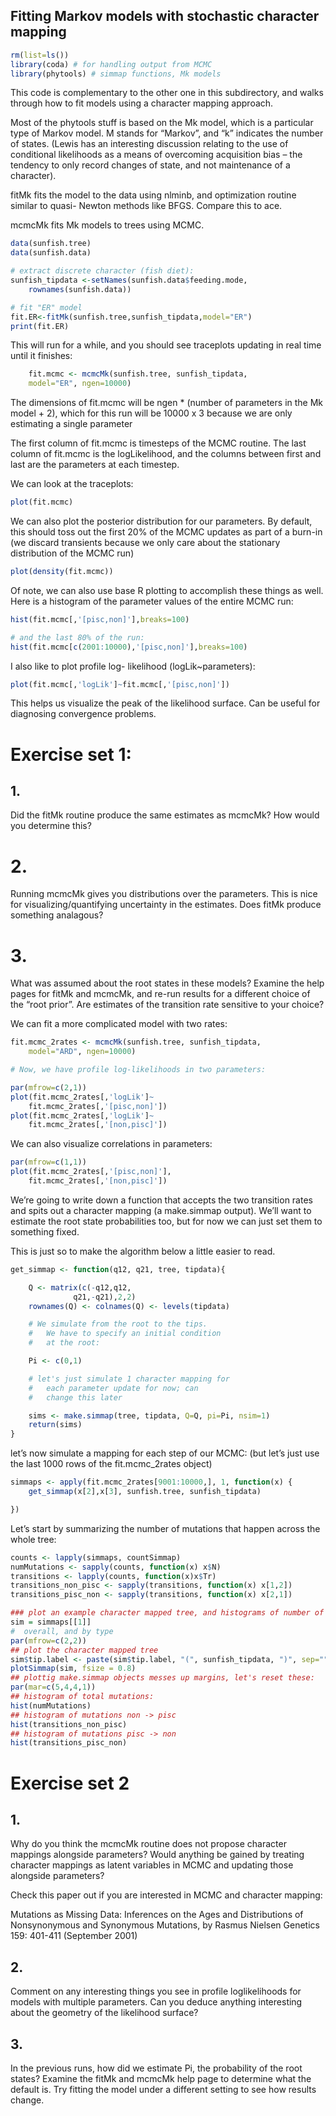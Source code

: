 ## Fitting Markov models with stochastic character mapping

```r
rm(list=ls())
library(coda) # for handling output from MCMC
library(phytools) # simmap functions, Mk models
```

This code is complementary to the other one in
       this subdirectory, and walks through how
       to fit models using a character mapping
       approach.

Most of the phytools stuff is based on the Mk
       model, which is a particular type of
       Markov model. M stands for "Markov",
       and "k" indicates the number of states.
       (Lewis has an interesting discussion
       relating to the use of conditional
       likelihoods as a means of overcoming
       acquisition bias -- the tendency to only
       record changes of state, and not
       maintenance of a character).


fitMk fits the model to the data using nlminb,
       and optimization routine similar to quasi-
       Newton methods like BFGS. Compare this to ace.

mcmcMk fits Mk models to trees using MCMC.

```r
data(sunfish.tree)
data(sunfish.data)

# extract discrete character (fish diet):
sunfish_tipdata <-setNames(sunfish.data$feeding.mode,
    rownames(sunfish.data))

# fit "ER" model
fit.ER<-fitMk(sunfish.tree,sunfish_tipdata,model="ER")
print(fit.ER)
```

This will run for a while, and you should see
	traceplots updating in real time until it
	finishes:

```r
	fit.mcmc <- mcmcMk(sunfish.tree, sunfish_tipdata,
	model="ER", ngen=10000)
```


The dimensions of fit.mcmc will be
       ngen * (number of parameters in the Mk model + 2),
	which for this run will be 10000 x 3 because
       we are only estimating a single parameter

The first column of fit.mcmc is timesteps of the
       MCMC routine. The last column of fit.mcmc is
       the logLikelihood, and the columns between first
       and last are the parameters at each timestep.

We can look at the traceplots:

```r
plot(fit.mcmc)
```

We can also plot the posterior distribution
       for our parameters. By default, this should
       toss out the first 20% of the MCMC updates
	as part of a burn-in (we discard transients
       because we only care about the stationary
       distribution of the MCMC run)

```r
plot(density(fit.mcmc))
```

Of note, we can also use base R plotting to accomplish
these things as well. Here is a histogram of
the parameter values of the entire MCMC run:

```r
hist(fit.mcmc[,'[pisc,non]'],breaks=100)

# and the last 80% of the run:
hist(fit.mcmc[c(2001:10000),'[pisc,non]'],breaks=100)
```

I also like to plot profile log-
	likelihood (logLik~parameters):

```r
plot(fit.mcmc[,'logLik']~fit.mcmc[,'[pisc,non]'])
```

This helps us visualize the peak of the
likelihood surface. Can be useful for
diagnosing convergence problems.


# Exercise set 1:
## 1.

Did the fitMk routine produce the same estimates as mcmcMk? How would you determine this?

#	2.
Running mcmcMk gives you distributions over the parameters. This is nice for
visualizing/quantifying uncertainty in the
estimates. Does fitMk produce something
analagous?

#	3.
What was assumed about the root states in
these models? Examine the help pages for fitMk
and mcmcMk, and re-run results for a different
choice of the "root prior". Are estimates of
the transition rate sensitive to your choice?

####################################################
####################################################
####################################################


We can fit a more complicated model with two rates:

```r
fit.mcmc_2rates <- mcmcMk(sunfish.tree, sunfish_tipdata,
	model="ARD", ngen=10000)

# Now, we have profile log-likelihoods in two parameters:

par(mfrow=c(2,1))
plot(fit.mcmc_2rates[,'logLik']~
	fit.mcmc_2rates[,'[pisc,non]'])
plot(fit.mcmc_2rates[,'logLik']~
	fit.mcmc_2rates[,'[non,pisc]'])

```

We can also visualize correlations in parameters:

```r
par(mfrow=c(1,1))
plot(fit.mcmc_2rates[,'[pisc,non]'],
	fit.mcmc_2rates[,'[non,pisc]'])
```


We're going to write down a function that accepts the two
transition rates and spits out a character mapping
(a make.simmap output).
We'll want to estimate the root state probabilities too,
but for now we can just set them to something fixed.

This is just so to make the algorithm below a little easier
to read.

```r
get_simmap <- function(q12, q21, tree, tipdata){

	Q <- matrix(c(-q12,q12,
		      q21,-q21),2,2)
	rownames(Q) <- colnames(Q) <- levels(tipdata)

	# We simulate from the root to the tips.
	#	We have to specify an initial condition
	#	at the root:

	Pi <- c(0,1)

	# let's just simulate 1 character mapping for
	#	each parameter update for now; can
	#	change this later

	sims <- make.simmap(tree, tipdata, Q=Q, pi=Pi, nsim=1)
	return(sims)
}
```

let's now simulate a mapping for each step of our MCMC:
(but let's just use the last 1000 rows of the fit.mcmc_2rates
       object)

```r
simmaps <- apply(fit.mcmc_2rates[9001:10000,], 1, function(x) {
	get_simmap(x[2],x[3], sunfish.tree, sunfish_tipdata)

})
```

Let's start by summarizing the number of mutations that happen across the whole tree:

```r
counts <- lapply(simmaps, countSimmap)
numMutations <- sapply(counts, function(x) x$N)
transitions <- lapply(counts, function(x)x$Tr)
transitions_non_pisc <- sapply(transitions, function(x) x[1,2])
transitions_pisc_non <- sapply(transitions, function(x) x[2,1])

### plot an example character mapped tree, and histograms of number of mutations
sim = simmaps[[1]]
#  overall, and by type
par(mfrow=c(2,2))
## plot the character mapped tree
sim$tip.label <- paste(sim$tip.label, "(", sunfish_tipdata, ")", sep="")
plotSimmap(sim, fsize = 0.8)
## plottig make.simmap objects messes up margins, let's reset these:
par(mar=c(5,4,4,1))
## histogram of total mutations:
hist(numMutations)
## histogram of mutations non -> pisc
hist(transitions_non_pisc)
## histogram of mutations pisc -> non
hist(transitions_pisc_non)
```

# Exercise set 2

## 1.
Why do you think the mcmcMk routine does not
	propose character mappings alongside parameters?
	Would anything be gained by treating character
	mappings as latent variables in MCMC
	and updating those alongside parameters?

 Check this paper out if you are interested in MCMC
	and character mapping:

  Mutations as Missing Data: Inferences on the Ages and
	Distributions of Nonsynonymous and Synonymous
	Mutations,
	by Rasmus Nielsen
	Genetics 159: 401-411 (September 2001)


## 2.
Comment on any interesting things you see in profile
	loglikelihoods for models with multiple parameters.
	Can you deduce anything interesting about the geometry
	of the likelihood surface?

## 3.
In the previous runs, how did we estimate Pi, the
	probability of the root states? Examine the
	fitMk and mcmcMk help page to determine what the
	default is. Try fitting the model under a different
	setting to see how results change.



